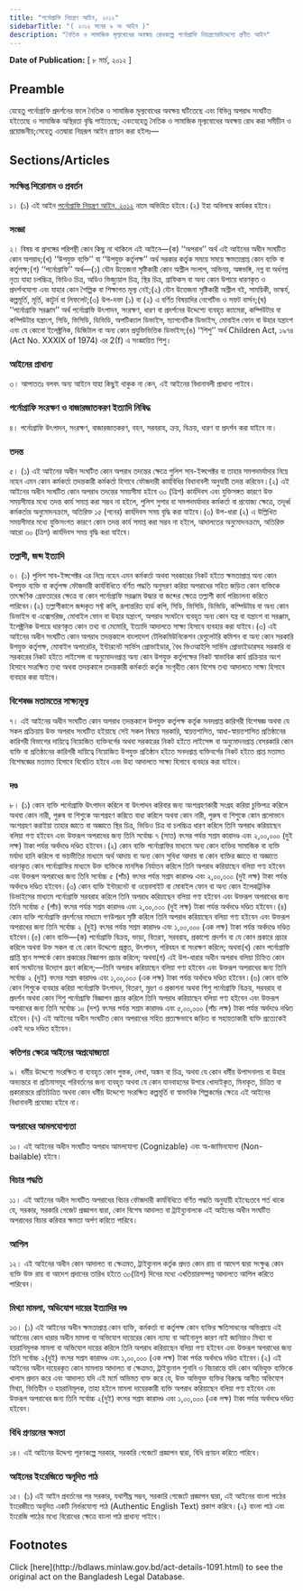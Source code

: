 ```yaml
---
title: "পর্নোগ্রাফি নিয়ন্ত্রণ আইন, ২০১২"
sidebarTitle: "( ২০১২ সনের ৯ নং আইন )"
description: "নৈতিক ও সামাজিক মূল্যবোধের অবক্ষয় রোধকল্পে পর্নোগ্রাফি নিয়ন্ত্রণেরউদ্দেশ্যে প্রণীত আইন"
---
```


**Date of Publication:** [ ৮ মার্চ, ২০১২ ]

## Preamble

যেহেতু পর্নোগ্রাফি প্রদর্শনের ফলে নৈতিক ও সামাজিক মূল্যবোধের অবক্ষয় ঘটিতেছে এবং বিভিন্ন অপরাধ সংঘটিত হইতেছে ও সামাজিক অস্থিরতা বৃদ্ধি পাইতেছে; এবংযেহেতু নৈতিক ও সামাজিক মূল্যবোধের অবক্ষয় রোধ করা সমীচীন ও প্রয়োজনীয়;সেহেতু এতদ্বারা নিম্নরূপ আইন প্রণয়ন করা হইলঃ—

## Sections/Articles

### সংক্ষিপ্ত শিরোনাম ও প্রবর্তন

১। (১) এই আইন [পর্নোগ্রাফি নিয়ন্ত্রণ আইন, ২০১২](/act-1091.html "পর্নোগ্রাফি নিয়ন্ত্রণ আইন, ২০১২") নামে অভিহিত হইবে।(২) ইহা অবিলম্বে কার্যকর হইবে।

### সংজ্ঞা

২। বিষয় বা প্রসঙ্গের পরিপন্থী কোন কিছু না থাকিলে এই আইনে—(ক) ‘‘অপরাধ’’ অর্থ এই আইনের অধীন সংঘটিত কোন অপরাধ;(খ) ‘‘উপযুক্ত ব্যক্তি’’ বা ‘‘উপযুক্ত কর্তৃপক্ষ’’ অর্থ সরকার কর্তৃক সময়ে সময়ে ক্ষমতাপ্রাপ্ত কোন ব্যক্তি বা কর্তৃপক্ষ;(গ) ‘‘পর্নোগ্রাফি’’ অর্থ—(১) যৌন উত্তেজনা সৃষ্টিকারী কোন অশ্লীল সংলাপ, অভিনয়, অঙ্গভঙ্গি, নগ্ন বা অর্ধনগ্ন নৃত্য যাহা চলচ্চিত্র, ভিডিও চিত্র, অডিও ভিজ্যুয়াল চিত্র, স্থির চিত্র, গ্রাফিকস বা অন্য কোন উপায়ে ধারণকৃত ও প্রদর্শনযোগ্য এবং যাহার কোন শৈল্পিক বা শিক্ষাগত মূল্য নেই;(২) যৌন উত্তেজনা সৃষ্টিকারী অশ্লীল বই, সাময়িকী, ভাস্কর্য, কল্পমূর্তি, মূর্তি, কাটুর্ন বা লিফলেট;(৩) উপ-দফা (১) বা (২) এ বর্ণিত বিষয়াদির নেগেটিভ ও সফট বার্সন;(ঘ) ‘‘পর্নোগ্রাফি সরঞ্জাম’’ অর্থ পর্নোগ্রাফি উৎপাদন, সংরক্ষণ, ধারণ বা প্রদর্শনের উদ্দেশ্যে ব্যবহৃত ক্যামেরা, কম্পিউটার বা কম্পিউটার যন্ত্রাংশ, সিডি, ভিসিডি, ডিভিডি, অপটিক্যাল ডিভাইস, ম্যাগনেটিক ডিভাইস, মোবাইল ফোন বা উহার যন্ত্রাংশ এবং যে কোনো ইলেক্ট্রনিক, ডিজিটাল বা অন্য কোন প্রযুক্তিভিত্তিক ডিভাইস;(ঙ) ‘‘শিশু’’ অর্থ Children Act, ১৯৭৪ (Act No. XXXIX of 1974) এর 2(f) এ সংজ্ঞায়িত শিশু।

### আইনের প্রাধান্য

৩। আপাততঃ বলবৎ অন্য আইনে যাহা কিছুই থাকুক না কেন, এই আইনের বিধানাবলী প্রাধান্য পাইবে।

### পর্নোগ্রাফি সংরক্ষণ ও বাজারজাতকরণ ইত্যাদি নিষিদ্ধ

৪। পর্নোগ্রাফি উৎপাদন, সংরক্ষণ, বাজারজাতকরণ, বহন, সরবরাহ, ক্রয়, বিক্রয়, ধারণ বা প্রদর্শন করা যাইবে না।

### তদন্ত

৫। (১) এই আইনের অধীন সংঘটিত কোন অপরাধ তদন্তের ক্ষেত্রে পুলিশ সাব-ইন্সপেক্টর বা তাহার সমপদমর্যাদার নিম্নে নহেন এমন কোন কর্মকর্তা তদন্তকারী কর্মকর্তা হিসাবে ফৌজদারী কার্যবিধির বিধানাবলী অনুযায়ী তদন্ত করিবেন।(২) এই আইনের অধীন সংঘটিত কোন অপরাধ তদন্তের সময়সীমা হইবে ৩০ (ত্রিশ) কার্যদিবস এবং যুক্তিসঙ্গত কারণে উক্ত সময়সীমার মধ্যে তদন্ত কার্য সমাপ্ত করা সম্ভব না হইলে, পুলিশ সুপার বা সমপদমর্যাদার কর্মকর্তা বা প্রযোজ্য ক্ষেত্রে, তদূর্ধ্ব কর্মকর্তার অনুমোদনক্রমে, অতিরিক্ত ১৫ (পনের) কার্যদিবস সময় বৃদ্ধি করা যাইবে।(৩) উপ-ধারা (২) এ উল্লিখিত সময়সীমার মধ্যে যুক্তিসংগত কারণে কোন তদন্ত কার্য সমাপ্ত করা সম্ভব না হইলে, আদালতের অনুমোদনক্রমে, অতিরিক্ত আরো ৩০ (ত্রিশ) কার্যদিবস সময় বৃদ্ধি করা যাইবে।

### তল্লাশী, জব্দ ইত্যাদি

৬। (১) পুলিশ সাব-ইন্সপেক্টর এর নিম্নে নহেন এমন কর্মকর্তা অথবা সরকারের নিকট হইতে ক্ষমতাপ্রাপ্ত অন্য কোন উপযুক্ত ব্যক্তি বা কর্তৃপক্ষ ফৌজদারী কার্যবিধিতে বর্ণিত পদ্ধতি অনুসরণ করিয়া অপরাধের সহিত জড়িত কোন ব্যক্তিকে তাৎক্ষণিক গ্রেফতারের ক্ষেত্রে বা কোন পর্নোগ্রাফি সরঞ্জাম উদ্ধার বা জব্দের ক্ষেত্রে তল্লাশী কার্য পরিচালনা করিতে পারিবেন।(২) তল্লাশীকালে জব্দকৃত সফ্ট কপি, রূপান্তরিত হার্ড কপি, সিডি, ভিসিডি, ডিভিডি, কম্পিউটার বা অন্য কোন ডিভাইস বা এক্সেসরিজ, মোবাইল ফোন বা উহার যন্ত্রাংশ, অপরাধ সংঘটনে ব্যবহৃত অন্য কোন যন্ত্র বা যন্ত্রাংশ বা সরঞ্জাম, ইলেক্ট্রনিক উপায়ে ধারণকৃত কোন তথ্য বা মেমোরি, ইত্যাদি আদালতে সাক্ষ্য হিসাবে ব্যবহার করা যাইবে।(৩) এই আইনের অধীন সংঘটিত কোন অপরাধ তদন্তকালে বাংলাদেশ টেলিকমিউনিকেশন রেগুলেটরি কমিশন বা অন্য কোন সরকারি উপযুক্ত কর্তৃপক্ষ, মোবাইল অপারেটর, ইন্টারনেট সার্ভিস প্রোভাইডার, বৈধ ভিওআইপি সার্ভিস প্রোভাইডারসহ সরকারি বা সরকারের নিকট হইতে লাইসেন্স বা অনুমোদনপ্রাপ্ত অন্য কোন উপযুক্ত কর্তৃপক্ষের নিকট স্বাভাবিক কার্য প্রক্রিয়ার অংশ হিসাবে সংরক্ষিত তথ্য অথবা তদন্তকালে তদন্তকারী কর্মকর্তা কর্তৃক সংগৃহীত কোন বিশেষ তথ্য আদালতে সাক্ষ্য হিসাবে ব্যবহার করা যাইবে।

### বিশেষজ্ঞ মতামতের সাক্ষ্যমূল্য

৭। এই আইনের অধীন সংঘটিত কোন অপরাধ তদন্তকালে উপযুক্ত কর্তৃপক্ষ কর্তৃক সনদপ্রাপ্ত কারিগরী বিশেষজ্ঞ অথবা যে সকল প্রক্রিয়ায় উক্ত অপরাধ সংঘটিত হইয়াছে সেই সকল বিষয়ে সরকারি, স্বায়ত্তশাসিত, আধা-স্বায়ত্তশাসিত প্রতিষ্ঠানের কারিগরী বিভাগের দায়িত্বে নিয়োজিত ব্যক্তিবর্গের অথবা সরকারের নিকট হইতে লাইসেন্স বা অনুমোদনপ্রাপ্ত বেসরকারি কোন ব্যক্তি বা প্রতিষ্ঠানের কারিগরী দায়িত্বে নিয়োজিত উপযুক্ত প্রতিষ্ঠান হইতে সনদপ্রাপ্ত ব্যক্তিবর্গের নিকট হইতে প্রাপ্ত মতামত বিশেষজ্ঞের মতামত হিসাবে বিবেচিত হইবে এবং উহা আদালতে সাক্ষ্য হিসাবে ব্যবহার করা যাইবে।

### দণ্ড

৮। (১) কোন ব্যক্তি পর্নোগ্রাফি উৎপাদন করিলে বা উৎপাদন করিবার জন্য অংশগ্রহণকারী সংগ্রহ করিয়া চুক্তিপত্র করিলে অথবা কোন নারী, পুরুষ বা শিশুকে অংশগ্রহণ করিতে বাধ্য করিলে অথবা কোন নারী, পুরুষ বা শিশুকে কোন প্রলোভনে অংশগ্রহণ করাইয়া তাহার জ্ঞাতে বা অজ্ঞাতে স্থির চিত্র, ভিডিও চিত্র বা চলচ্চিত্র ধারণ করিলে তিনি অপরাধ করিয়াছেন বলিয়া গণ্য হইবেন এবং উক্তরূপ অপরাধের জন্য তিনি সর্বোচ্চ ৭ (সাত) বৎসর পর্যন্ত সশ্রম কারাদণ্ড এবং ২,০০,০০০ (দুই লক্ষ) টাকা পর্যন্ত অর্থদণ্ডে দণ্ডিত হইবেন।(২) কোন ব্যক্তি পর্নোগ্রাফির মাধ্যমে অন্য কোন ব্যক্তির সামাজিক বা ব্যক্তি মর্যাদা হানি করিলে বা ভয়ভীতির মাধ্যমে অর্থ আদায় বা অন্য কোন সুবিধা আদায় বা কোন ব্যক্তির জ্ঞাতে বা অজ্ঞাতে ধারণকৃত কোন পর্নোগ্রাফির মাধ্যমে উক্ত ব্যক্তিকে মানসিক নির্যাতন করিলে তিনি অপরাধ করিয়াছেন বলিয়া গণ্য হইবেন এবং উক্তরূপ অপরাধের জন্য তিনি সর্বোচ্চ ৫ (পাঁচ) বৎসর পর্যন্ত সশ্রম কারাদণ্ড এবং ২,০০,০০০ (দুই লক্ষ) টাকা পর্যন্ত অর্থদণ্ডে দণ্ডিত হইবেন।(৩) কোন ব্যক্তি ইন্টারনেট বা ওয়েবসাইট বা মোবাইল ফোন বা অন্য কোন ইলেকট্রনিক ডিভাইসের মাধ্যমে পর্নোগ্রাফি সরবরাহ করিলে তিনি অপরাধ করিয়াছেন বলিয়া গণ্য হইবেন এবং উক্তরূপ অপরাধের জন্য তিনি সর্বোচ্চ ৫ (পাঁচ) বৎসর পর্যন্ত সশ্রম কারাদণ্ড এবং ২,০০,০০০ (দুই লক্ষ) টাকা পর্যন্ত অর্থদণ্ডে দণ্ডিত হইবেন।(৪) কোন ব্যক্তি পর্নোগ্রাফি প্রদর্শনের মাধ্যমে গণউপদ্রব সৃষ্টি করিলে তিনি অপরাধ করিয়াছেন বলিয়া গণ্য হইবেন এবং উক্তরূপ অপরাধের জন্য তিনি সর্বোচ্চ ২ (দুই) বৎসর পর্যন্ত সশ্রম কারাদণ্ড এবং ১,০০,০০০ (এক লক্ষ) টাকা পর্যন্ত অর্থদণ্ডে দণ্ডিত হইবেন।(৫) কোন ব্যক্তি—(ক) পর্নোগ্রাফি বিক্রয়, ভাড়া, বিতরণ, সরবরাহ, প্রকাশ্যে প্রদর্শন বা যে কোন প্রকারে প্রচার করিলে অথবা উক্ত সকল বা যে কোন উদ্দেশ্যে প্রস্ত্তত, উৎপাদন, পরিবহন বা সংরক্ষণ করিলে; অথবা(খ) কোন পর্নোগ্রাফি প্রাপ্তি স্থান সম্পর্কে কোন প্রকারের বিজ্ঞাপন প্রচার করিলে; অথবা(গ) এই উপ-ধারার অধীন অপরাধ বলিয়া চিহ্নিত কোন কার্য সংঘটনের উদ্যোগ গ্রহণ করিলে;—তিনি অপরাধ করিয়াছেন বলিয়া গণ্য হইবেন এবং উক্তরূপ অপরাধের জন্য তিনি সর্বোচ্চ ২ (দুই) বৎসর সশ্রম কারাদণ্ড এবং ১,০০,০০০ (এক লক্ষ) টাকা পর্যন্ত অর্থদণ্ডে দণ্ডিত হইবেন।(৬) কোন ব্যক্তি কোন শিশুকে ব্যবহার করিয়া পর্নোগ্রাফি উৎপাদন, বিতরণ, মুদ্রণ ও প্রকাশনা অথবা শিশু পর্নোগ্রাফি বিক্রয়, সরবরাহ বা প্রদর্শন অথবা কোন শিশু পর্নোগ্রাফি বিজ্ঞাপন প্রচার করিলে তিনি অপরাধ করিয়াছেন বলিয়া গণ্য হইবেন এবং উক্তরূপ অপরাধের জন্য তিনি সর্বোচ্চ ১০ (দশ) বৎসর পর্যন্ত সশ্রম কারাদণ্ড এবং ৫,০০,০০০ (পাঁচ লক্ষ) টাকা পর্যন্ত অর্থদণ্ডে দণ্ডিত হইবেন।(৭) এই আইনের অধীন সংঘটিত কোন অপরাধের সহিত প্রত্যক্ষভাবে জড়িত বা সহায়তাকারী ব্যক্তি প্রত্যেকেই একই দণ্ডে দণ্ডিত হইবেন।

### কতিপয় ক্ষেত্রে আইনের অপ্রযোজ্যতা

৯। ধর্মীয় উদ্দেশ্যে সংরক্ষিত বা ব্যবহৃত কোন পুস্তক, লেখা, অঙ্কন বা চিত্র, অথবা যে কোন ধর্মীয় উপাসনালয় বা উহার অভ্যন্তরে বা প্রতিমাসমূহ পরিবর্তনের জন্য ব্যবহৃত অথবা যে কোন যানবাহনের উপরে খোদাইকৃত, মিনাকৃত, চিত্রিত বা প্রকারান্তরে প্রতিচিত্রিত অথবা কোন ধর্মীয় উদ্দেশ্যে সংরক্ষিত কল্পমূর্তি বা স্বাভাবিক শিল্পকর্মের ক্ষেত্রে এই আইনের বিধানাবলী প্রযোজ্য হইবে না।

### অপরাধের আমলযোগ্যতা

১০। এই আইনের অধীন সংঘটিত অপরাধ আমলযোগ্য (Cognizable) এবং অ-জামিনযোগ্য (Non-bailable) হইবে।

### বিচার পদ্ধতি

১১। এই আইনের অধীন সংঘটিত অপরাধের বিচার ফৌজদারী কার্যবিধিতে বর্ণিত পদ্ধতি অনুযায়ী হইবেঃতবে শর্ত থাকে যে, সরকার, সরকারি গেজেট প্রজ্ঞাপন দ্বারা, কোন বিশেষ আদালত বা ট্রাইব্যুনালকে এই আইনের অধীন সংঘটিত অপরাধের বিচার করিবার ক্ষমতা অর্পণ করিতে পারিবে।

### আপিল

১২। এই আইনের অধীন কোন আদালত বা ক্ষেত্রমত, ট্রাইব্যুনাল কর্তৃক প্রদত্ত কোন রায় বা আদেশ দ্বারা সংক্ষুব্ধ কোন ব্যক্তি উক্ত রায় বা আদেশ প্রদানের তারিখ হইতে ৩০(ত্রিশ) দিনের মধ্যে এখতিয়ারসম্পন্ন আদালতে আপিল করিতে পারিবেন।

### মিথ্যা মামলা, অভিযোগ দায়ের ইত্যাদির দণ্ড

১৩। (১) এই আইনের অধীন ক্ষমতাপ্রাপ্ত কোন ব্যক্তি, কর্মকর্তা বা কর্তৃপক্ষ কোন ব্যক্তির ক্ষতিসাধনের অভিপ্রায়ে এই আইনের কোন ধারার অধীন মামলা বা অভিযোগ দায়েরের কোন ন্যায্য বা আইনানুগ কারণ নাই জানিয়াও মিথ্যা বা হয়রানিমূলক মামলা বা অভিযোগ দায়ের করিলে তিনি অপরাধ করিয়াছেন বলিয়া গণ্য হইবেন এবং উক্তরূপ অপরাধের জন্য তিনি সর্বোচ্চ ২(দুই) বৎসর সশ্রম কারাদণ্ড এবং ১,০০,০০০ (এক লক্ষ) টাকা পর্যন্ত অর্থদণ্ডে দণ্ডিত হইবেন।(২) এই আইনের অধীন দায়েরকৃত কোন মামলায় আদালত বা ক্ষেত্রমত, ট্রাইব্যুনাল শুনানি ও বিচারান্তে যদি কোন অভিযুক্ত ব্যক্তিকে খালাস প্রদান করে এবং আদালত যদি এই মর্মে অভিমত ব্যক্ত করে যে, উক্ত অভিযুক্ত ব্যক্তির বিরুদ্ধে আনীত অভিযোগ মিথ্যা, ভিত্তিহীন ও হয়রানিমূলক, তাহা হইলে মামলা দায়েরকারী ব্যক্তি অপরাধ করিয়াছেন বলিয়া গণ্য হইবেন এবং উক্তরূপ অপরাধের জন্য তিনি সর্বোচ্চ ২(দুই) বৎসর সশ্রম কারাদণ্ড এবং ১,০০,০০০ (এক লক্ষ) টাকা পর্যন্ত অর্থদণ্ডে দণ্ডিত হইবেন।

### বিধি প্রণয়নের ক্ষমতা

১৪। এই আইনের উদ্দেশ্য পূরণকল্পে সরকার, সরকারি গেজেটে প্রজ্ঞাপন দ্বারা, বিধি প্রণয়ন করিতে পারিবে।

### আইনের ইংরেজিতে অনূদিত পাঠ

১৫। (১) এই আইন প্রবর্তনের পর সরকার, যথাশীঘ্র সম্ভব, সরকারি গেজেটে প্রজ্ঞাপন দ্বারা, এই আইনের বাংলা পাঠের ইংরেজীতে অনূদিত একটি নির্ভরযোগ্য পাঠ (Authentic English Text) প্রকাশ করিবে।(২) বাংলা পাঠ এবং ইংরেজি পাঠের মধ্যে বিরোধের ক্ষেত্রে বাংলা পাঠ প্রাধান্য পাইবে।

## Footnotes

<Note>
  Click [here](http://bdlaws.minlaw.gov.bd/act-details-1091.html) to see the original act on the Bangladesh Legal Database.
</Note>
